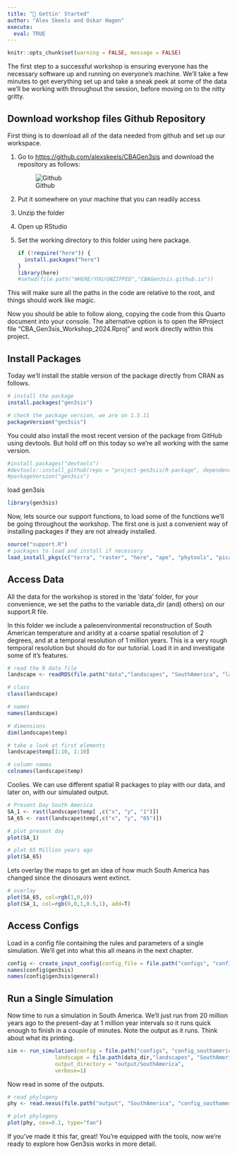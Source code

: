 ```yaml
---
title: "🍍 Gettin' Started"
author: "Alex Skeels and Oskar Hagen"
execute: 
  eval: TRUE
---
```


```r
knitr::opts_chunk$set(warning = FALSE, message = FALSE) 
```

The first step to a successful workshop is ensuring everyone has the necessary software up and running on everyone's machine. We'll take a few minutes to get everything set up and take a sneak peek at some of the data we'll be working with throughout the session, before moving on to the nitty gritty.

## Download workshop files Github Repository {.unnumbered}

First thing is to download all of the data needed from github and set up our workspace.

1.  Go to <https://github.com/alexskeels/CBAGen3sis> and download the repository as follows:

    ![Github](figures/github.png)

2.  Put it somewhere on your machine that you can readily access

3.  Unzip the folder

4.  Open up RStudio

5.  Set the working directory to this folder using here package.

    ```r
    if (!require("here")) {
      install.packages("here")
    }
    library(here)
    #setwd(file.path("WHERE/YOU/UNZIPPED","CBAGen3sis.github.io"))
    ```

This will make sure all the paths in the code are relative to the root, and things should work like magic.

Now you should be able to follow along, copying the code from this Quarto document into your console. The alternative option is to open the RProject file "CBA_Gen3sis_Workshop_2024.Rproj" and work directly within this project.

## Install Packages {.unnumbered}

Today we'll install the stable version of the package directly from CRAN as follows.

```r
# install the package
install.packages("gen3sis")

# check the package version, we are on 1.5.11
packageVersion("gen3sis")
```

You could also install the most recent version of the package from GitHub using devtools. But hold off on this today so we're all working with the same version.

```r
#install.packages("devtools")
#devtools::install_github(repo = "project-gen3sis/R-package", dependencies = TRUE)
#packageVersion("gen3sis")
```

load gen3sis

```r
library(gen3sis)
```

Now, lets source our support functions, to load some of the functions we'll be going throughout the workshop. The first one is just a convenient way of installing packages if they are not already installed.

```r
source("support.R")
# packages to load and install if necessary
load_install_pkgs(c("terra", "raster", "here", "ape", "phytools", "picante", "caret"))
```

## Access Data {.unnumbered}

All the data for the workshop is stored in the 'data' folder, for your convenience, we set the paths to the variable data_dir (and) others) on our support.R file.

In this folder we include a paleoenvironmental reconstruction of South American temperature and aridity at a coarse spatial resolution of 2 degrees, and at a temporal resolution of 1 million years. This is a very rough temporal resolution but should do for our tutorial. Load it in and investigate some of it's features.

```r
# read the R data file
landscape <- readRDS(file.path("data","landscapes", "SouthAmerica", "landscapes.rds"))

# class
class(landscape)

# names
names(landscape)

# dimensions
dim(landscape$temp)

# take a look at first elements
landscape$temp[1:10, 1:10]

# column names
colnames(landscape$temp)
```

Coolies. We can use different spatial R packages to play with our data, and later on, with our simulated output.

```r
# Present Day South America
SA_1 <- rast(landscape$temp[ ,c("x", "y", "1")])
SA_65 <- rast(landscape$temp[,c("x", "y", "65")])

# plot present day
plot(SA_1)
```

```r
# plot 65 Million years ago
plot(SA_65)
```

Lets overlay the maps to get an idea of how much South America has changed since the dinosaurs went extinct.

```r
# overlay
plot(SA_65, col=rgb(1,0,0))
plot(SA_1, col=rgb(0,0,1,0.5,1), add=T)
```

## Access Configs {.unnumbered}

Load in a config file containing the rules and parameters of a single simulation. We'll get into what this all means in the next chapter.

```r
config <- create_input_config(config_file = file.path("configs", "config_southamerica_Day1Prac1.R"))
names(config$gen3sis)
names(config$gen3sis$general)
```

## Run a Single Simulation {.unnumbered}

Now time to run a simulation in South America. We'll just run from 20 million years ago to the present-day at 1 million year intervals so it runs quick enough to finish in a couple of minutes. Note the output as it runs. Think about what its printing.

```r
sim <- run_simulation(config = file.path("configs", "config_southamerica_Day1Prac1.R"), 
               landscape = file.path(data_dir,"landscapes", "SouthAmerica"),
               output_directory = "output/SouthAmerica",
               verbose=1)
```

Now read in some of the outputs.

```r

# read phylogeny
phy <- read.nexus(file.path("output", "SouthAmerica", "config_southamerica_Day1Prac1", "phy.nex" ))

# plot phylogeny
plot(phy, cex=0.1, type="fan")
```

If you've made it this far, great! You're equipped with the tools, now we're ready to explore how Gen3sis works in more detail.
